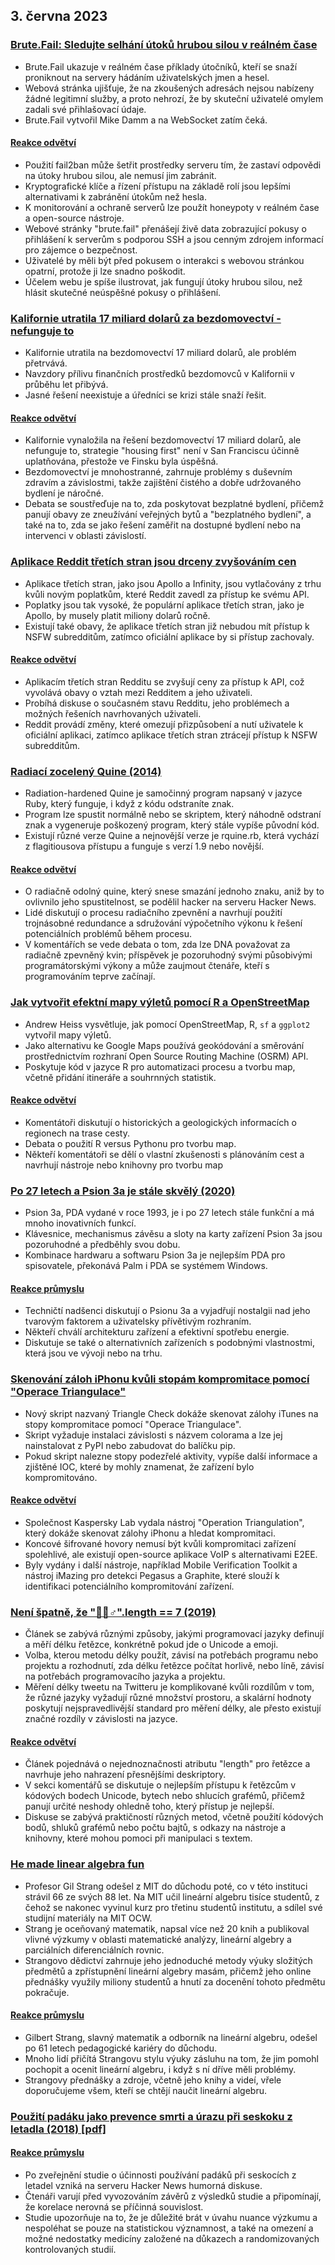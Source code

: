 

<CallToAction />

<Steps>

## 3. června 2023

### [Brute.Fail: Sledujte selhání útoků hrubou silou v reálném čase](https://brute.fail/)

- Brute.Fail ukazuje v reálném čase příklady útočníků, kteří se snaží proniknout na servery hádáním uživatelských jmen a hesel.
- Webová stránka ujišťuje, že na zkoušených adresách nejsou nabízeny žádné legitimní služby, a proto nehrozí, že by skuteční uživatelé omylem zadali své přihlašovací údaje.
- Brute.Fail vytvořil Mike Damm a na WebSocket zatím čeká.

#### [Reakce odvětví](http://news.ycombinator.com/item?id=36169954)

- Použití fail2ban může šetřit prostředky serveru tím, že zastaví odpovědi na útoky hrubou silou, ale nemusí jim zabránit.
- Kryptografické klíče a řízení přístupu na základě rolí jsou lepšími alternativami k zabránění útokům než hesla.
- K monitorování a ochraně serverů lze použít honeypoty v reálném čase a open-source nástroje.
- Webové stránky "brute.fail" přenášejí živě data zobrazující pokusy o přihlášení k serverům s podporou SSH a jsou cenným zdrojem informací pro zájemce o bezpečnost.
- Uživatelé by měli být před pokusem o interakci s webovou stránkou opatrní, protože ji lze snadno poškodit.
- Účelem webu je spíše ilustrovat, jak fungují útoky hrubou silou, než hlásit skutečné neúspěšné pokusy o přihlášení.

### [Kalifornie utratila 17 miliard dolarů za bezdomovectví - nefunguje to](https://www.wsj.com/articles/california-homeless-population-oakland-wood-street-encampment-78d42cc3)

- Kalifornie utratila na bezdomovectví 17 miliard dolarů, ale problém přetrvává.
- Navzdory přílivu finančních prostředků bezdomovců v Kalifornii v průběhu let přibývá.
- Jasné řešení neexistuje a úředníci se krizi stále snaží řešit.

#### [Reakce odvětví](http://news.ycombinator.com/item?id=36162154)

- Kalifornie vynaložila na řešení bezdomovectví 17 miliard dolarů, ale nefunguje to, strategie "housing first" není v San Franciscu účinně uplatňována, přestože ve Finsku byla úspěšná.
- Bezdomovectví je mnohostranné, zahrnuje problémy s duševním zdravím a závislostmi, takže zajištění čistého a dobře udržovaného bydlení je náročné.
- Debata se soustřeďuje na to, zda poskytovat bezplatné bydlení, přičemž panují obavy ze zneužívání veřejných bytů a "bezplatného bydlení", a také na to, zda se jako řešení zaměřit na dostupné bydlení nebo na intervenci v oblasti závislostí.

### [Aplikace Reddit třetích stran jsou drceny zvyšováním cen](https://kotaku.com/reddit-third-party-3rd-apps-pricing-crush-ios-android-1850493992)

- Aplikace třetích stran, jako jsou Apollo a Infinity, jsou vytlačovány z trhu kvůli novým poplatkům, které Reddit zavedl za přístup ke svému API.
- Poplatky jsou tak vysoké, že populární aplikace třetích stran, jako je Apollo, by musely platit miliony dolarů ročně.
- Existují také obavy, že aplikace třetích stran již nebudou mít přístup k NSFW subredditům, zatímco oficiální aplikace by si přístup zachovaly.

#### [Reakce odvětví](http://news.ycombinator.com/item?id=36162235)

- Aplikacím třetích stran Redditu se zvyšují ceny za přístup k API, což vyvolává obavy o vztah mezi Redditem a jeho uživateli.
- Probíhá diskuse o současném stavu Redditu, jeho problémech a možných řešeních navrhovaných uživateli.
- Reddit provádí změny, které omezují přizpůsobení a nutí uživatele k oficiální aplikaci, zatímco aplikace třetích stran ztrácejí přístup k NSFW subredditům.

### [Radiací zocelený Quine (2014)](https://github.com/mame/radiation-hardened-quine)

- Radiation-hardened Quine je samočinný program napsaný v jazyce Ruby, který funguje, i když z kódu odstraníte znak.
- Program lze spustit normálně nebo se skriptem, který náhodně odstraní znak a vygeneruje poškozený program, který stále vypíše původní kód.
- Existují různé verze Quine a nejnovější verze je rquine.rb, která vychází z flagitiousova přístupu a funguje s verzí 1.9 nebo novější.

#### [Reakce odvětví](http://news.ycombinator.com/item?id=36162164)

- O radiačně odolný quine, který snese smazání jednoho znaku, aniž by to ovlivnilo jeho spustitelnost, se podělil hacker na serveru Hacker News.
- Lidé diskutují o procesu radiačního zpevnění a navrhují použití trojnásobné redundance a sdružování výpočetního výkonu k řešení potenciálních problémů během procesu.
- V komentářích se vede debata o tom, zda lze DNA považovat za radiačně zpevněný kvin; příspěvek je pozoruhodný svými působivými programátorskými výkony a může zaujmout čtenáře, kteří s programováním teprve začínají.

### [Jak vytvořit efektní mapy výletů pomocí R a OpenStreetMap](https://www.andrewheiss.com/blog/2023/06/01/geocoding-routing-openstreetmap-r/)

- Andrew Heiss vysvětluje, jak pomocí OpenStreetMap, R, `sf` a `ggplot2` vytvořil mapy výletů.
- Jako alternativu ke Google Maps používá geokódování a směrování prostřednictvím rozhraní Open Source Routing Machine (OSRM) API.
- Poskytuje kód v jazyce R pro automatizaci procesu a tvorbu map, včetně přidání itineráře a souhrnných statistik.

#### [Reakce odvětví](http://news.ycombinator.com/item?id=36159864)

- Komentátoři diskutují o historických a geologických informacích o regionech na trase cesty.
- Debata o použití R versus Pythonu pro tvorbu map.
- Někteří komentátoři se dělí o vlastní zkušenosti s plánováním cest a navrhují nástroje nebo knihovny pro tvorbu map

### [Po 27 letech a Psion 3a je stále skvělý (2020)](https://mcgst.com/2020/12/01/27-years-later-and-the-psion-3a-is-still-wonderful/)

- Psion 3a, PDA vydané v roce 1993, je i po 27 letech stále funkční a má mnoho inovativních funkcí.
- Klávesnice, mechanismus závěsu a sloty na karty zařízení Psion 3a jsou pozoruhodné a předběhly svou dobu.
- Kombinace hardwaru a softwaru Psion 3a je nejlepším PDA pro spisovatele, překonává Palm i PDA se systémem Windows.

#### [Reakce průmyslu](http://news.ycombinator.com/item?id=36162265)

- Techničtí nadšenci diskutují o Psionu 3a a vyjadřují nostalgii nad jeho tvarovým faktorem a uživatelsky přívětivým rozhraním.
- Někteří chválí architekturu zařízení a efektivní spotřebu energie.
- Diskutuje se také o alternativních zařízeních s podobnými vlastnostmi, která jsou ve vývoji nebo na trhu.

### [Skenování záloh iPhonu kvůli stopám kompromitace pomocí "Operace Triangulace"](https://github.com/KasperskyLab/triangle_check)

- Nový skript nazvaný Triangle Check dokáže skenovat zálohy iTunes na stopy kompromitace pomocí "Operace Triangulace".
- Skript vyžaduje instalaci závislosti s názvem colorama a lze jej nainstalovat z PyPI nebo zabudovat do balíčku pip.
- Pokud skript nalezne stopy podezřelé aktivity, vypíše další informace a zjištěné IOC, které by mohly znamenat, že zařízení bylo kompromitováno.

#### [Reakce odvětví](http://news.ycombinator.com/item?id=36164340)

- Společnost Kaspersky Lab vydala nástroj "Operation Triangulation", který dokáže skenovat zálohy iPhonu a hledat kompromitaci.
- Koncové šifrované hovory nemusí být kvůli kompromitaci zařízení spolehlivé, ale existují open-source aplikace VoIP s alternativami E2EE.
- Byly vydány i další nástroje, například Mobile Verification Toolkit a nástroj iMazing pro detekci Pegasus a Graphite, které slouží k identifikaci potenciálního kompromitování zařízení.

### [Není špatně, že "🤦🏼♂".length == 7 (2019)](https://hsivonen.fi/string-length/)

- Článek se zabývá různými způsoby, jakými programovací jazyky definují a měří délku řetězce, konkrétně pokud jde o Unicode a emoji.
- Volba, kterou metodu délky použít, závisí na potřebách programu nebo projektu a rozhodnutí, zda délku řetězce počítat horlivě, nebo líně, závisí na potřebách programovacího jazyka a projektu.
- Měření délky tweetu na Twitteru je komplikované kvůli rozdílům v tom, že různé jazyky vyžadují různé množství prostoru, a skalární hodnoty poskytují nejspravedlivější standard pro měření délky, ale přesto existují značné rozdíly v závislosti na jazyce.

#### [Reakce odvětví](http://news.ycombinator.com/item?id=36159443)

- Článek pojednává o nejednoznačnosti atributu "length" pro řetězce a navrhuje jeho nahrazení přesnějšími deskriptory.
- V sekci komentářů se diskutuje o nejlepším přístupu k řetězcům v kódových bodech Unicode, bytech nebo shlucích grafémů, přičemž panují určité neshody ohledně toho, který přístup je nejlepší.
- Diskuse se zabývá praktičností různých metod, včetně použití kódových bodů, shluků grafémů nebo počtu bajtů, s odkazy na nástroje a knihovny, které mohou pomoci při manipulaci s textem.

### [He made linear algebra fun](https://news.mit.edu/2023/gilbert-strang-made-linear-algebra-fun-0531)

- Profesor Gil Strang odešel z MIT do důchodu poté, co v této instituci strávil 66 ze svých 88 let. Na MIT učil lineární algebru tisíce studentů, z čehož se nakonec vyvinul kurz pro třetinu studentů institutu, a sdílel své studijní materiály na MIT OCW.
- Strang je oceňovaný matematik, napsal více než 20 knih a publikoval vlivné výzkumy v oblasti matematické analýzy, lineární algebry a parciálních diferenciálních rovnic.
- Strangovo dědictví zahrnuje jeho jednoduché metody výuky složitých předmětů a zpřístupnění lineární algebry masám, přičemž jeho online přednášky využily miliony studentů a hnutí za docenění tohoto předmětu pokračuje.

#### [Reakce průmyslu](http://news.ycombinator.com/item?id=36168068)

- Gilbert Strang, slavný matematik a odborník na lineární algebru, odešel po 61 letech pedagogické kariéry do důchodu.
- Mnoho lidí přičítá Strangovu stylu výuky zásluhu na tom, že jim pomohl pochopit a ocenit lineární algebru, i když s ní dříve měli problémy.
- Strangovy přednášky a zdroje, včetně jeho knihy a videí, vřele doporučujeme všem, kteří se chtějí naučit lineární algebru.

### [Použití padáku jako prevence smrti a úrazu při seskoku z letadla (2018) [pdf]](https://www.bmj.com/content/bmj/363/bmj.k5094.full.pdf)

#### [Reakce průmyslu](http://news.ycombinator.com/item?id=36161175)

- Po zveřejnění studie o účinnosti používání padáků při seskocích z letadel vzniká na serveru Hacker News humorná diskuse.
- Čtenáři varují před vyvozováním závěrů z výsledků studie a připomínají, že korelace nerovná se příčinná souvislost.
- Studie upozorňuje na to, že je důležité brát v úvahu nuance výzkumu a nespoléhat se pouze na statistickou významnost, a také na omezení a možné nedostatky medicíny založené na důkazech a randomizovaných kontrolovaných studií.

</Steps>
